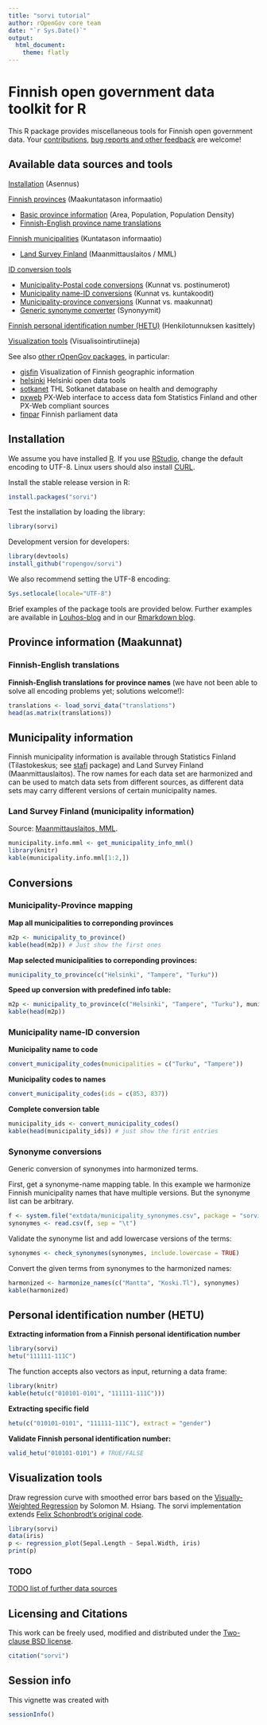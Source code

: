 ```yaml
---
title: "sorvi tutorial"
author: rOpenGov core team
date: "`r Sys.Date()`"
output:
  html_document:
    theme: flatly
---
```

<!--
%\VignetteEngine{knitr::rmarkdown}
%\VignetteIndexEntry{sorvi Markdown Vignette}
%\usepackage[utf8]{inputenc}
-->



Finnish open government data toolkit for R
===========

This R package provides miscellaneous tools for Finnish open
government data. Your
[contributions](http://ropengov.github.io/contribute/), [bug reports
and other feedback](https://github.com/ropengov/sorvi) are welcome!


## Available data sources and tools

[Installation](#installation) (Asennus)  

[Finnish provinces](#provinces) (Maakuntatason informaatio)

* [Basic province information](#provinceinfo) (Area, Population, Population Density)
* [Finnish-English province name translations](#provincetranslations)  

[Finnish municipalities](#municipality) (Kuntatason informaatio)

* [Land Survey Finland](#mml) (Maanmittauslaitos / MML)

[ID conversion tools](#conversions)

* [Municipality-Postal code conversions](#postalcodes) (Kunnat vs. postinumerot)  
* [Municipality name-ID conversions](#municipalityconversions) (Kunnat vs. kuntakoodit)
* [Municipality-province conversions](#municipality2province) (Kunnat vs. maakunnat)
* [Generic synonyme converter](#synonymes) (Synonyymit)

[Finnish personal identification number (HETU)](#hetu) (Henkilotunnuksen kasittely)  

[Visualization tools](#visualization) (Visualisointirutiineja)  

See also [other rOpenGov packages](http://ropengov.github.io/projects), in particular:

 * [gisfin](https://github.com/rOpenGov/gisfin/) Visualization of Finnish geographic information 
 * [helsinki](https://github.com/rOpenGov/helsinki/) Helsinki open data tools 
 * [sotkanet](https://github.com/rOpenGov/sotkanet/) THL Sotkanet database on health and demography
 * [pxweb](https://github.com/rOpenGov/pxweb/) PX-Web interface to access data fom Statistics Finland and other PX-Web compliant sources
 * [finpar](https://github.com/rOpenGov/finpar/) Finnish parliament data


## <a name="installation"></a>Installation

We assume you have installed [R](http://www.r-project.org/). If you
use [RStudio](http://www.rstudio.com/ide/download/desktop), change the
default encoding to UTF-8. Linux users should also install
[CURL](http://curl.haxx.se/download.html).

Install the stable release version in R:

```r
install.packages("sorvi")
```

Test the installation by loading the library:

```r
library(sorvi)
```

Development version for developers:

```r
library(devtools)
install_github("ropengov/sorvi")
```

We also recommend setting the UTF-8 encoding:

```r
Sys.setlocale(locale="UTF-8") 
```

Brief examples of the package tools are provided below. Further
examples are available in [Louhos-blog](http://louhos.wordpress.com)
and in our [Rmarkdown blog](http://louhos.github.io/archive.html).


## <a name="provinces"></a>Province information (Maakunnat)


### <a name="provincetranslations"></a>Finnish-English translations

**Finnish-English translations for province names** (we have not been able
to solve all encoding problems yet; solutions welcome!):

```r
translations <- load_sorvi_data("translations")
head(as.matrix(translations))
```


## <a name="municipality"></a>Municipality information

Finnish municipality information is available through Statistics
Finland (Tilastokeskus; see
[stafi](https://github.com/ropengov/statfi) package) and Land Survey
Finland (Maanmittauslaitos). The row names for each data set are
harmonized and can be used to match data sets from different sources,
as different data sets may carry different versions of certain
municipality names.

### <a name="mml"></a>Land Survey Finland (municipality information)

Source: [Maanmittauslaitos, MML](http://www.maanmittauslaitos.fi/aineistot-palvelut/latauspalvelut/avoimien-aineistojen-tiedostopalvelu). 

```r
municipality.info.mml <- get_municipality_info_mml()
library(knitr)
kable(municipality.info.mml[1:2,])
```


## <a name="conversions"></a>Conversions


### <a name="municipality2province"></a>Municipality-Province mapping

**Map all municipalities to correponding provinces**

```r
m2p <- municipality_to_province() 
kable(head(m2p)) # Just show the first ones
```  

**Map selected municipalities to correponding provinces:**

```r
municipality_to_province(c("Helsinki", "Tampere", "Turku")) 
```  

**Speed up conversion with predefined info table:**

```r
m2p <- municipality_to_province(c("Helsinki", "Tampere", "Turku"), municipality.info.mml)
kable(head(m2p))
```  



### <a name="municipalityconversions"></a>Municipality name-ID conversion

**Municipality name to code**

```r
convert_municipality_codes(municipalities = c("Turku", "Tampere"))
```  

**Municipality codes to names**

```r
convert_municipality_codes(ids = c(853, 837))
```  

**Complete conversion table**

```r
municipality_ids <- convert_municipality_codes()
kable(head(municipality_ids)) # just show the first entries
```


### <a name="synonymes"></a>Synonyme conversions

Generic conversion of synonymes into harmonized terms.

First, get a synonyme-name mapping table. In this example we harmonize Finnish municipality names that have multiple versions. But the synonyme list can be arbitrary.

```r
f <- system.file("extdata/municipality_synonymes.csv", package = "sorvi")
synonymes <- read.csv(f, sep = "\t")		 
```

Validate the synonyme list and add lowercase versions of the terms:

```r
synonymes <- check_synonymes(synonymes, include.lowercase = TRUE)
```

Convert the given terms from synonymes to the harmonized names:

```r
harmonized <- harmonize_names(c("Mantta", "Koski.Tl"), synonymes)
kable(harmonized)
```


## <a name="hetu"></a>Personal identification number (HETU)

**Extracting information from a Finnish personal identification number**

```r
library(sorvi)
hetu("111111-111C")
```

The function accepts also vectors as input, returning a data frame:

```r
library(knitr)
kable(hetu(c("010101-0101", "111111-111C")))
```

**Extracting specific field**

```r
hetu(c("010101-0101", "111111-111C"), extract = "gender")
```

**Validate Finnish personal identification number:**

```r
valid_hetu("010101-0101") # TRUE/FALSE
```



## <a name="visualization"></a>Visualization tools

Draw regression curve with smoothed error bars based on
the [Visually-Weighted Regression](http://www.fight-entropy.com/2012/07/visually-weighted-regression.html) by Solomon M. Hsiang. The sorvi implementation extends [Felix Schonbrodt's original code](http://www.nicebread.de/visually-weighted-watercolor-plots-new-variants-please-vote/).

```r
library(sorvi) 
data(iris)
p <- regression_plot(Sepal.Length ~ Sepal.Width, iris) 
print(p)
```

### TODO

[TODO list of further data
sources](https://github.com/rOpenGov/sorvi/blob/master/vignettes/todo-datasets.md)


## Licensing and Citations

This work can be freely used, modified and distributed under the 
[Two-clause BSD license](http://en.wikipedia.org/wiki/BSD\_licenses).

```r
citation("sorvi")
```

## Session info

This vignette was created with

```r
sessionInfo()
```





